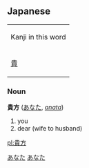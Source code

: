 == Japanese ==                                          
[[Category:Japanese language|あなた]]
{| align="right" border="0" cellpadding="4" cellspacing="0" style="border:1px solid #aaaaaa; margin-left:5px; margin-right:10px; font-size:8pt; text-align:center;" rules="all" frame="box"
| colspan="4" bgcolor="#f9f9f9" | Kanji in this word
|- style="font-size:12pt;"
! [[貴]] || [[方]]
|}

===Noun===
'''貴方''' ([[あなた]], ''[[anata]]'')

# you 
# dear (wife to husband)

[[Category:Japanese nouns|あなた]]

[[pl:貴方]]
